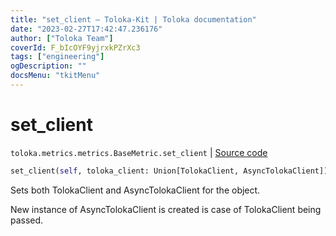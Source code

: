 ```yaml
---
title: "set_client — Toloka-Kit | Toloka documentation"
date: "2023-02-27T17:42:47.236176"
author: ["Toloka Team"]
coverId: F_bIcOYF9yjrxkPZrXc3
tags: ["engineering"]
ogDescription: ""
docsMenu: "tkitMenu"
---
```


# set_client
`toloka.metrics.metrics.BaseMetric.set_client` | [Source code](https://github.com/Toloka/toloka-kit/blob/v1.1.4/src/metrics/metrics.py#L85)

```python
set_client(self, toloka_client: Union[TolokaClient, AsyncTolokaClient])
```

Sets both TolokaClient and AsyncTolokaClient for the object.

New instance of AsyncTolokaClient is created is case of TolokaClient being passed.